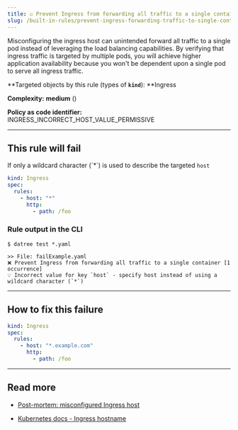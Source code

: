 ```yaml
---
title: ☑️ Prevent Ingress from forwarding all traffic to a single container
slug: /built-in-rules/prevent-ingress-forwarding-traffic-to-single-container
---
```



Misconfiguring the ingress host can unintended forward all traffic to a single pod instead of leveraging the load balancing capabilities. By verifying that ingress traffic is targeted by multiple pods, you will achieve higher application availability because you won't be dependent upon a single pod to serve all ingress traffic.

**Targeted objects by this rule (types of **`kind`**): **Ingress

**Complexity:** **medium** (<Complexity/>)

**Policy as code identifier:** INGRESS_INCORRECT_HOST_VALUE_PERMISSIVE

---

## This rule will fail

If only a wildcard character (\`\*\`) is used to describe the targeted `host`

```yaml
kind: Ingress
spec:
  rules:
    - host: "*"
      http:
        - path: /foo
```

### Rule output in the CLI

```terminal
$ datree test *.yaml

>> File: failExample.yaml
❌ Prevent Ingress from forwarding all traffic to a single container [1 occurrence]
💡 Incorrect value for key `host` - specify host instead of using a wildcard character (`*`)
```

---

## How to fix this failure

```yaml
kind: Ingress
spec:
  rules:
    - host: "*.example.com"
      http:
        - path: /foo
```

---

## Read more[](https://www.datree.io/resources/kubernetes-configuration-mistakes#anchor3)

- [﻿Post-mortem: misconfigured Ingress host](https://www.datree.io/resources/kubernetes-configuration-mistakes#anchor3)

- [Kubernetes docs - Ingress hostname](https://kubernetes.io/docs/concepts/services-networking/ingress/#hostname-wildcards)
